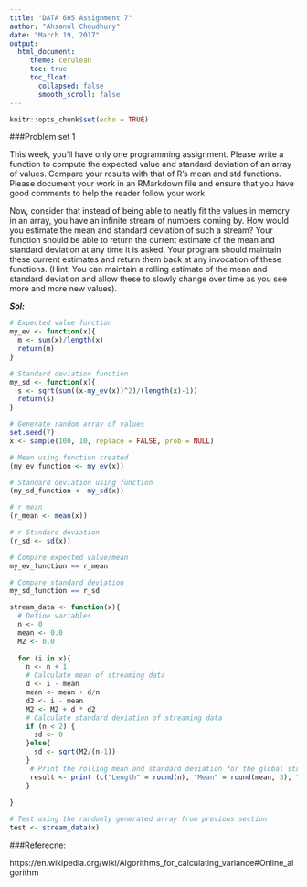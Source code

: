 ---
title: "DATA 605 Assignment 7"
author: "Ahsanul Choudhury"
date: "March 19, 2017"
output:
  html_document:
     theme: cerulean
     toc: true
     toc_float:
       collapsed: false
       smooth_scroll: false
---

```{r setup, include=FALSE}
knitr::opts_chunk$set(echo = TRUE)
```

###Problem set 1

This week, you'll have only one programming assignment. Please write a function to compute the expected value and standard deviation of an array of values. Compare your results with that of R's mean and std functions. Please document your work in an RMarkdown file and ensure that you have good comments to help the reader follow your work.

Now, consider that instead of being able to neatly fit the values in memory in an array, you have an infinite stream of numbers coming by. How would you estimate the mean and standard deviation of such a stream? Your function should be able to return the current estimate of the mean and standard deviation at any time it is asked. Your program should maintain these current estimates and return them back at any invocation of these functions. (Hint: You can maintain a rolling estimate of the mean and standard deviation and allow these to slowly change over time as you see more and more new values).

   ***Sol:***
   
```{r myfunctions, echo = TRUE}
# Expected value function
my_ev <- function(x){
  m <- sum(x)/length(x)
  return(m)
}

# Standard deviation function
my_sd <- function(x){
  s <- sqrt(sum((x-my_ev(x))^2)/(length(x)-1))
  return(s)
}

# Generate random array of values
set.seed(7)
x <- sample(100, 10, replace = FALSE, prob = NULL)

# Mean using function created
(my_ev_function <- my_ev(x))

# Standard deviation using function
(my_sd_function <- my_sd(x))

# r mean
(r_mean <- mean(x))

# r Standard deviation
(r_sd <- sd(x))

# Compare expected value/mean
my_ev_function == r_mean

# Compare standard deviation
my_sd_function == r_sd

```


```{r stream, echo=TRUE}
stream_data <- function(x){
  # Define variables
  n <- 0
  mean <- 0.0
  M2 <- 0.0
  
  for (i in x){
    n <- n + 1
    # Calculate mean of streaming data
    d <- i - mean
    mean <- mean + d/n
    d2 <- i - mean
    M2 <- M2 + d * d2
    # Calculate standard deviation of streaming data
    if (n < 2) {
      sd <- 0
    }else{
      sd <- sqrt(M2/(n-1))
    }
     # Print the rolling mean and standard deviation for the global stream
     result <- print (c("Length" = round(n), "Mean" = round(mean, 3), "Standard deviation" = round(sd, 3)))
    }
  
}

# Test using the randomly generated array from previous section
test <- stream_data(x)

```

###Referecne:

https://en.wikipedia.org/wiki/Algorithms_for_calculating_variance#Online_algorithm
